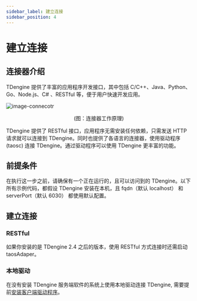 ```yaml
---
sidebar_label: 建立连接
sidebar_position: 4
---
```


# 建立连接


## 连接器介绍

TDengine 提供了丰富的应用程序开发接口，其中包括 C/C++、Java、Python、Go、Node.js、C# 、RESTful 等，便于用户快速开发应用。

![image-connecotr](/img/connector.png)

<center>(图：连接器工作原理)</center>

TDengine 提供了 RESTful 接口，应用程序无需安装任何依赖，只需发送 HTTP 请求就可以连接到 TDengine。同时也提供了各语言的连接器，使用驱动程序 (taosc) 连接 TDengine。通过驱动程序可以使用 TDengine 更丰富的功能。

## 前提条件

在执行这一步之前，请确保有一个正在运行的，且可以访问到的 TDengine。以下所有示例代码，都假设 TDengine 安装在本机，且 fqdn（默认 localhost） 和 serverPort（默认 6030） 都使用默认配置。

## 建立连接

### RESTful

如果你安装的是 TDengine 2.4 之后的版本，使用 RESTful 方式连接时还需启动 taosAdaper。

<Tabs>
  <TabItem label="curl" value="">
    <ConnRest />
  </TabItem>
  <TabItem label="Java" value="java">
    <ConnJava />
  </TabItem>
  <TabItem label="Go" value="go">
    <ConnGo />
  </TabItem>
  <TabItem label="Rust" value="rust">
    <ConnRust />
  </TabItem>
  <TabItem label="NodeJS" value="node"></TabItem>
</Tabs>

### 本地驱动

在没有安装 TDengine 服务端软件的系统上使用本地驱动连接 TDengine, 需要提前[安装客户端驱动程序](/reference/connector/#安装客户端驱动)。

<Tabs defaultValue="java">
  <TabItem label="Java" value="java"></TabItem>
  <TabItem label="Python" value="Python"></TabItem>
  <TabItem label="Go" value="go"></TabItem>
  <TabItem label="C" value="c"></TabItem>
  <TabItem label="Rust" value="rust"></TabItem>
  <TabItem label="Node.js" value="nodejs"></TabItem>
  <TabItem label="C#" value="csharp"></TabItem>
</Tabs>
